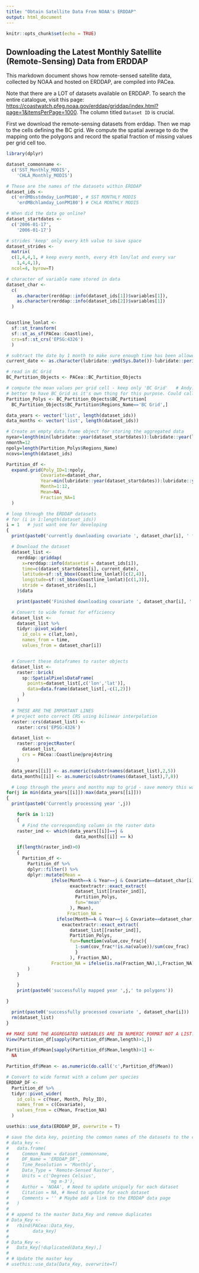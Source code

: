 ```yaml
---
title: "Obtain Satellite Data From NOAA's ERDDAP"
output: html_document
---
```


```r
knitr::opts_chunk$set(echo = TRUE)
```

## Downloading the Latest Monthly Satellite (Remote-Sensing) Data from ERDDAP

This markdown document shows how remote-sensed satellite data, collected by NOAA and hosted on ERDDAP, are compiled into PACea.

Note that there are a LOT of datasets available on ERDDAP. To search the entire catalogue, visit this page: <https://coastwatch.pfeg.noaa.gov/erddap/griddap/index.html?page=1&itemsPerPage=1000>. The column titled `Dataset ID` is crucial.

First we download the remote-sensing datasets from erddap. Then we map to the cells defining the BC grid. We compute the spatial average to do the mapping onto the polygons and record the spatial fraction of missing values per grid cell too.

```r
library(dplyr)

dataset_commonname <-
  c('SST_Monthly_MODIS',
    'CHLA_Monthly_MODIS')

# These are the names of the datasets within ERDDAP
dataset_ids <-
  c('erdMBsstdmday_LonPM180', # SST MONTHLY MODIS
    'erdMBchlamday_LonPM180') # CHLA MONTHLY MODIS

# When did the data go online?
dataset_startdates <-
  c('2006-01-17',
    '2006-01-17')

# strides 'keep' only every kth value to save space
dataset_strides <-
  matrix(
  c(1,4,4,1, # keep every month, every 4th lon/lat and every var
    1,4,4,1),
  ncol=4, byrow=T)

# character of variable name stored in data
dataset_char <-
  c(
    as.character(rerddap::info(dataset_ids[1])$variables[1]),
    as.character(rerddap::info(dataset_ids[2])$variables[1])
  )


Coastline_lonlat <-
  sf::st_transform(
  sf::st_as_sf(PACea::Coastline),
  crs=sf::st_crs('EPSG:4326')
  )

# subtract the date by 1 month to make sure enough time has been allowed to update the satellite data
current_date <- as.character(lubridate::ymd(Sys.Date())-lubridate::period(1, units='month'))

# read in BC Grid
BC_Partition_Objects <- PACea::BC_Partition_Objects

# compute the mean values per grid cell - keep only 'BC Grid'   # Andy: seems
# better to have BC_Grid as it's own thing for this purpose. Could call each one **_partition.
Partition_Polys <- BC_Partition_Objects$BC_Partition[
  BC_Partition_Objects$BC_Partition$Regions_Name=='BC Grid',]

data_years <- vector('list', length(dataset_ids))
data_months <- vector('list', length(dataset_ids))

# Create an empty data.frame object for storing the aggregated data
nyear=length(min(lubridate::year(dataset_startdates)):lubridate::year(lubridate::ymd(Sys.Date())-lubridate::period(1, units='month')))
nmonth=12
npoly=length(Partition_Polys$Regions_Name)
ncovs=length(dataset_ids)

Partition_df <-
  expand.grid(Poly_ID=1:npoly,
             Covariate=dataset_char,
             Year=min(lubridate::year(dataset_startdates)):lubridate::year(lubridate::ymd(Sys.Date())-lubridate::period(1, units='month')),
             Month=1:12,
             Mean=NA,
             Fraction_NA=1
  )

# loop through the ERDDAP datasets
# for (i in 1:length(dataset_ids))
i = 1   # just want one for developing
{
  print(paste0('currently downloading covariate ', dataset_char[i], ' from ERDDAP Database'))

  # Download the dataset
  dataset_list <-
    rerddap::griddap(
      x=rerddap::info(datasetid = dataset_ids[i]),
      time=c(dataset_startdates[i], current_date),
      latitude=sf::st_bbox(Coastline_lonlat)[c(2,4)],
      longitude=sf::st_bbox(Coastline_lonlat)[c(1,3)],
      stride = dataset_strides[i,]
    )$data

    print(paste0('Finished downloading covariate ', dataset_char[i], ' from ERDDAP Database'))

  # Convert to wide format for efficiency
  dataset_list <-
    dataset_list %>%
    tidyr::pivot_wider(
      id_cols = c(lat,lon),
      names_from = time,
      values_from = dataset_char[i])


  # Convert these dataframes to raster objects
  dataset_list <-
    raster::brick(
      sp::SpatialPixelsDataFrame(
        points=dataset_list[,c('lon','lat')],
        data=data.frame(dataset_list[,-c(1,2)])
      )
    )

  # THESE ARE THE IMPORTANT LINES
  # project onto correct CRS using bilinear interpolation
  raster::crs(dataset_list) <-
    raster::crs('EPSG:4326')

  dataset_list <-
    raster::projectRaster(
      dataset_list,
      crs = PACea::Coastline@proj4string
    )

  data_years[[i]] <- as.numeric(substr(names(dataset_list),2,5))
  data_months[[i]] <- as.numeric(substr(names(dataset_list),7,8))

  # Loop through the years and months map to grid - save memory this way
for(j in min(data_years[[i]]):max(data_years[[i]]))
{
  print(paste0('Currently processing year ',j))

    for(k in 1:12)
    {
      # Find the corresponding column in the raster data
    raster_ind <- which(data_years[[i]]==j &
                          data_months[[i]] == k)

    if(length(raster_ind)>0)
    {
      Partition_df <-
        Partition_df %>%
        dplyr::filter() %>%
        dplyr::mutate(Mean =
                 ifelse(Month==k & Year==j & Covariate==dataset_char[i],
                        exactextractr::exact_extract(
                          dataset_list[[raster_ind]],
                          Partition_Polys,
                          fun='mean'
                        ), Mean),
                       Fraction_NA =
                   ifelse(Month==k & Year==j & Covariate==dataset_char[i],
                     exactextractr::exact_extract(
                        dataset_list[[raster_ind]],
                        Partition_Polys,
                        fun=function(value,cov_frac){
                          1-sum(cov_frac*!is.na(value))/sum(cov_frac)
                          }
                        ), Fraction_NA),
                 Fraction_NA = ifelse(is.na(Fraction_NA),1,Fraction_NA)
        )
    }

    }
    print(paste0('successfully mapped year ',j,' to polygons'))

}

  print(paste0('successfully processed covariate ', dataset_char[i]))
  rm(dataset_list)
}

## MAKE SURE THE AGGREGATED VARIABLES ARE IN NUMERIC FORMAT NOT A LIST!
View(Partition_df[sapply(Partition_df$Mean,length)>1,])

Partition_df$Mean[sapply(Partition_df$Mean,length)>1] <-
  NA

Partition_df$Mean <- as.numeric(do.call('c',Partition_df$Mean))

# Convert to wide format with a column per species
ERDDAP_DF <-
  Partition_df %>%
  tidyr::pivot_wider(
    id_cols = c(Year, Month, Poly_ID),
    names_from = c(Covariate),
    values_from = c(Mean, Fraction_NA)
  )

usethis::use_data(ERDDAP_DF, overwrite = T)

# save the data key, pointing the common names of the datasets to the correct DF
# data_key <-
#   data.frame(
#     Common_Name = dataset_commonname,
#     DF_Name = 'ERDDAP_DF',
#     Time_Resolution = 'Monthly',
#     Data_Type = 'Remote-Sensed Raster',
#     Units = c('Degrees Celsius',
#               'mg m-3'),
#     Author = 'NOAA', # Need to update uniquely for each dataset
#     Citation = NA, # Need to update for each dataset
#     Comments = '' # Maybe add a link to the ERDDAP data page
#   )
#
# # append to the master Data_Key and remove duplicates
# Data_Key <-
#   rbind(PACea::Data_Key,
#         data_key)
#
# Data_Key <-
#   Data_Key[!duplicated(Data_Key),]
#
# # Update the master key
# usethis::use_data(Data_Key, overwrite=T)

```
